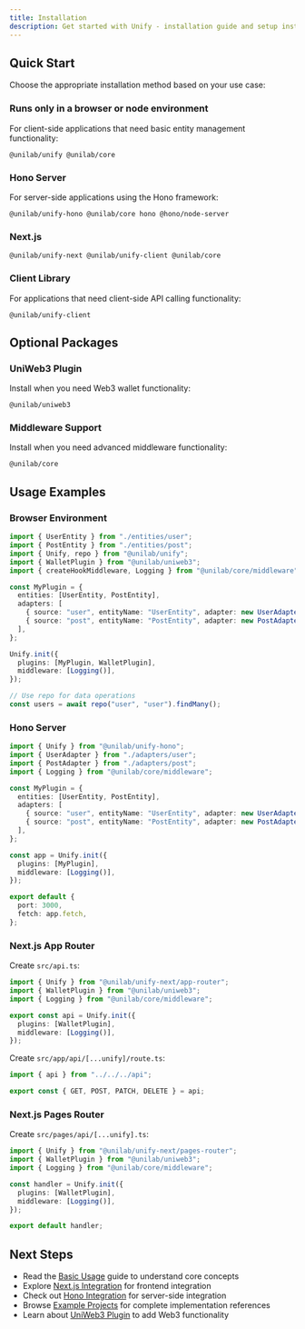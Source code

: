```yaml
---
title: Installation
description: Get started with Unify - installation guide and setup instructions
---
```


## Quick Start

Choose the appropriate installation method based on your use case:

### Runs only in a browser or node environment

For client-side applications that need basic entity management functionality:

```package-install
@unilab/unify @unilab/core
```

### Hono Server

For server-side applications using the Hono framework:

```package-install
@unilab/unify-hono @unilab/core hono @hono/node-server
```

### Next.js

```package-install
@unilab/unify-next @unilab/unify-client @unilab/core
```

### Client Library

For applications that need client-side API calling functionality:

```package-install
@unilab/unify-client
```

## Optional Packages

### UniWeb3 Plugin

Install when you need Web3 wallet functionality:

```package-install
@unilab/uniweb3
```

### Middleware Support

Install when you need advanced middleware functionality:

```package-install
@unilab/core
```

## Usage Examples

### Browser Environment

```typescript
import { UserEntity } from "./entities/user";
import { PostEntity } from "./entities/post";
import { Unify, repo } from "@unilab/unify";
import { WalletPlugin } from "@unilab/uniweb3";
import { createHookMiddleware, Logging } from "@unilab/core/middleware";

const MyPlugin = {
  entities: [UserEntity, PostEntity],
  adapters: [
    { source: "user", entityName: "UserEntity", adapter: new UserAdapter() },
    { source: "post", entityName: "PostEntity", adapter: new PostAdapter() },
  ],
};

Unify.init({
  plugins: [MyPlugin, WalletPlugin],
  middleware: [Logging()],
});

// Use repo for data operations
const users = await repo("user", "user").findMany();
```

### Hono Server

```typescript
import { Unify } from "@unilab/unify-hono";
import { UserAdapter } from "./adapters/user";
import { PostAdapter } from "./adapters/post";
import { Logging } from "@unilab/core/middleware";

const MyPlugin = {
  entities: [UserEntity, PostEntity],
  adapters: [
    { source: "user", entityName: "UserEntity", adapter: new UserAdapter() },
    { source: "post", entityName: "PostEntity", adapter: new PostAdapter() },
  ],
};

const app = Unify.init({
  plugins: [MyPlugin],
  middleware: [Logging()],
});

export default {
  port: 3000,
  fetch: app.fetch,
};
```

### Next.js App Router

Create `src/api.ts`:

```typescript
import { Unify } from "@unilab/unify-next/app-router";
import { WalletPlugin } from "@unilab/uniweb3";
import { Logging } from "@unilab/core/middleware";

export const api = Unify.init({
  plugins: [WalletPlugin],
  middleware: [Logging()],
});
```

Create `src/app/api/[...unify]/route.ts`:

```typescript
import { api } from "../../../api";

export const { GET, POST, PATCH, DELETE } = api;
```

### Next.js Pages Router

Create `src/pages/api/[...unify].ts`:

```typescript
import { Unify } from "@unilab/unify-next/pages-router";
import { WalletPlugin } from "@unilab/uniweb3";
import { Logging } from "@unilab/core/middleware";

const handler = Unify.init({
  plugins: [WalletPlugin],
  middleware: [Logging()],
});

export default handler;
```


## Next Steps

- Read the [Basic Usage](/docs/basic-usage) guide to understand core concepts
- Explore [Next.js Integration](/docs/integrations/next) for frontend integration
- Check out [Hono Integration](/docs/integrations/hono) for server-side integration
- Browse [Example Projects](/docs/examples) for complete implementation references
- Learn about [UniWeb3 Plugin](/docs/plugins/uniweb3) to add Web3 functionality
